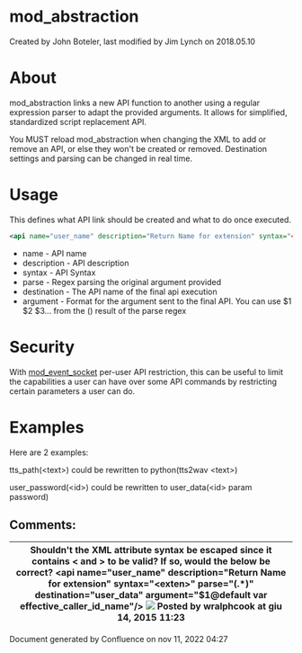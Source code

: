 
# mod_abstraction 

 Created by  John Boteler, last modified by  Jim Lynch on 2018.05.10

# About

mod\_abstraction links a new API function to another using a regular expression parser to adapt the provided arguments. It allows for simplified, standardized script replacement API.

You MUST reload mod\_abstraction when changing the XML to add or remove an API, or else they won't be created or removed. Destination settings and parsing can be changed in real time.

# Usage

This defines what API link should be created and what to do once executed.

```xml
<api name="user_name" description="Return Name for extension" syntax="<exten>" parse="(.*)" destination="user_data" argument="$1@default var effective_caller_id_name"/>
```

* name - API name
* description - API description
* syntax - API Syntax
* parse - Regex parsing the original argument provided
* destination - The API name of the final api execution
* argument - Format for the argument sent to the final API. You can use $1 $2 $3... from the () result of the parse regex

#  Security 

With [mod\_event\_socket](mod_event_socket_1048924.mdx#11-acl) per-user API restriction, this can be useful to limit the capabilities a user can have over some API commands by restricting certain parameters a user can do.

# Examples 

Here are 2 examples:

tts\_path(&lt;text>) could be rewritten to python(tts2wav &lt;text>)

user\_password(&lt;id>) could be rewritten to user\_data(&lt;id> param password)

## Comments:

| Shouldn't the XML attribute syntax be escaped since it contains &lt; and > to be valid? If so, would the below be correct? &lt;api name\="user\_name" description\="Return Name for extension" syntax="&lt;exten&gt;" parse="(.\*)" destination="user\_data" argument="$1@default var effective\_caller\_id\_name"/> ![](/images/icons/contenttypes/comment_16.png) Posted by wralphcook at giu 14, 2015 11:23 |
| ------------------------------------------------------------------------------------------------------------------------------------------------------------------------------------------------------------------------------------------------------------------------------------------------------------------------------------------------------------------------------------------------------- |

Document generated by Confluence on nov 11, 2022 04:27
